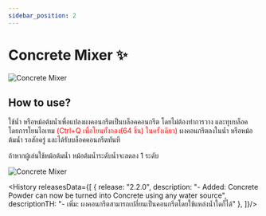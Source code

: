 ```yaml
---
sidebar_position: 2
---
```



# Concrete Mixer ✨

![Concrete Mixer](\img\doc\features\CC_Mixer\How_Concrete_Mixer.png)
<GenMetaData
  description="Concrete Mixer is a feature that allows players to convert concrete powder into concrete blocks using water or a water cauldron."
  keywords="Concrete Mixer, Concrete Powder, Concrete Blocks, Water, Water Cauldron"
/>

## How to use?

ใช้นํ้า หรือหม้อต้มนํ้าเพื่อแปลงผงคอนกรีตเป็นบล็อคคอนกรีต โดยไม่ต้องทำการวาง และทุบบล็อค โดยการโยนไอเทม <font color="Red">(Ctrl+Q เพื่อโยนทั้งกอง(64 ชิ้น) ในครั้งเดียว)</font> ผงคอนกรีตลงในนํ้า หรือหม้อต้มนํ้า รอสักครู่ และได้รับบล็อคคอนกรีตทันที

ถ้าหากผู้เล่นใช้หม้อต้มนํ้า หม้อต้มนํ้าระดับนํ้าจะลดลง 1 ระดับ

![Concrete Mixer](\img\doc\features\CC_Mixer\Concrete_Mixer.gif)

<History releasesData={[
    { release: "2.2.0", description: "- Added: Concrete Powder can now be turned into Concrete using any water source", descriptionTH: "- เพิ่ม: ผงคอนกรีตสามารถเปลี่ยนเป็นคอนกรีตโดยใช้แหล่งน้ำใดก็ได้"  },
  ]}/>